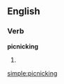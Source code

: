 ==English==

===Verb===
'''picnicking'''

# {{present participle of|[[picnic]]}}

[[simple:picnicking]]